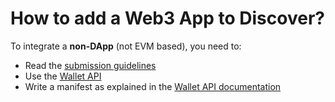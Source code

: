 # How to add a Web3 App to Discover?

To integrate a **non-DApp** (not EVM based), you need to:

- Read the [submission guidelines](./guidelines)
- Use the [Wallet API](../../APIs/wallet-api)
- Write a manifest as explained in the [Wallet API documentation](https://wallet.api.live.ledger.com/appendix/manifest)
